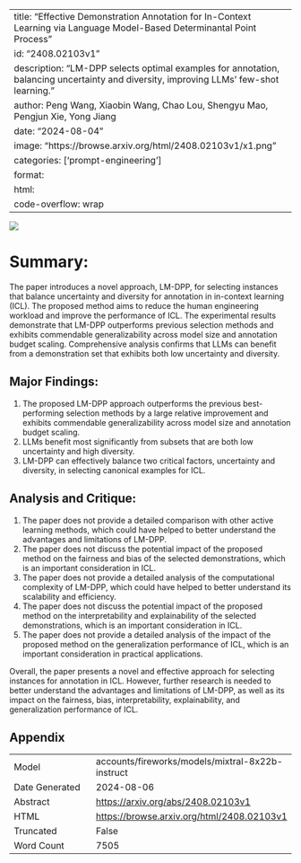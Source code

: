 
---
title: "Effective Demonstration Annotation for In-Context Learning via Language Model-Based Determinantal Point Process"
id: "2408.02103v1"
description: "LM-DPP selects optimal examples for annotation, balancing uncertainty and diversity, improving LLMs' few-shot learning."
author: Peng Wang, Xiaobin Wang, Chao Lou, Shengyu Mao, Pengjun Xie, Yong Jiang
date: "2024-08-04"
image: "https://browse.arxiv.org/html/2408.02103v1/x1.png"
categories: ['prompt-engineering']
format:
  html:
    code-overflow: wrap
---

![](https://browse.arxiv.org/html/2408.02103v1/x1.png)

# Summary:

The paper introduces a novel approach, LM-DPP, for selecting instances that balance uncertainty and diversity for annotation in in-context learning (ICL). The proposed method aims to reduce the human engineering workload and improve the performance of ICL. The experimental results demonstrate that LM-DPP outperforms previous selection methods and exhibits commendable generalizability across model size and annotation budget scaling. Comprehensive analysis confirms that LLMs can benefit from a demonstration set that exhibits both low uncertainty and diversity.

## Major Findings:

1. The proposed LM-DPP approach outperforms the previous best-performing selection methods by a large relative improvement and exhibits commendable generalizability across model size and annotation budget scaling.
2. LLMs benefit most significantly from subsets that are both low uncertainty and high diversity.
3. LM-DPP can effectively balance two critical factors, uncertainty and diversity, in selecting canonical examples for ICL.

## Analysis and Critique:

1. The paper does not provide a detailed comparison with other active learning methods, which could have helped to better understand the advantages and limitations of LM-DPP.
2. The paper does not discuss the potential impact of the proposed method on the fairness and bias of the selected demonstrations, which is an important consideration in ICL.
3. The paper does not provide a detailed analysis of the computational complexity of LM-DPP, which could have helped to better understand its scalability and efficiency.
4. The paper does not discuss the potential impact of the proposed method on the interpretability and explainability of the selected demonstrations, which is an important consideration in ICL.
5. The paper does not provide a detailed analysis of the impact of the proposed method on the generalization performance of ICL, which is an important consideration in practical applications.

Overall, the paper presents a novel and effective approach for selecting instances for annotation in ICL. However, further research is needed to better understand the advantages and limitations of LM-DPP, as well as its impact on the fairness, bias, interpretability, explainability, and generalization performance of ICL.

## Appendix

|          |          |
|----------|----------|
| Model     | accounts/fireworks/models/mixtral-8x22b-instruct       |
| Date Generated     | 2024-08-06       |
| Abstract | [https://arxiv.org/abs/2408.02103v1](https://arxiv.org/abs/2408.02103v1)        |
| HTML     | [https://browse.arxiv.org/html/2408.02103v1](https://browse.arxiv.org/html/2408.02103v1)       |
| Truncated       | False       |
| Word Count       | 7505       |